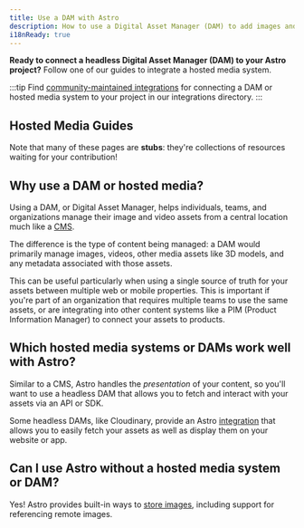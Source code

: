 ```yaml
---
title: Use a DAM with Astro
description: How to use a Digital Asset Manager (DAM) to add images and videos to Astro
i18nReady: true
---
```


**Ready to connect a headless Digital Asset Manager (DAM) to your Astro project?** Follow one of our guides to integrate a hosted media system.

:::tip
Find [community-maintained integrations](https://astro.build/integrations/) for connecting a DAM or hosted media system to your project in our integrations directory. 
:::

## Hosted Media Guides

Note that many of these pages are **stubs**: they're collections of resources waiting for your contribution!

<MediaGuidesNav />

## Why use a DAM or hosted media?

Using a DAM, or Digital Asset Manager, helps individuals, teams, and organizations manage their image and video assets from a central location much like a [CMS](/en/guides/cms/).

The difference is the type of content being managed: a DAM would primarily manage images, videos, other media assets like 3D models, and any metadata associated with those assets.

This can be useful particularly when using a single source of truth for your assets between multiple web or mobile properties. This is important if you're part of an organization that requires multiple teams to use the same assets, or are integrating into other content systems like a PIM (Product Information Manager) to connect your assets to products.

## Which hosted media systems or DAMs work well with Astro?

Similar to a CMS, Astro handles the _presentation_ of your content, so you'll want to use a headless DAM that allows you to fetch and interact with your assets via an API or SDK.

Some headless DAMs, like Cloudinary, provide an Astro [integration](/en/guides/integrations-guide/) that allows you to easily fetch your assets as well as display them on your website or app.

## Can I use Astro without a hosted media system or DAM?

Yes! Astro provides built-in ways to [store images](/en/guides/images/#where-to-store-images), including support for referencing remote images.

